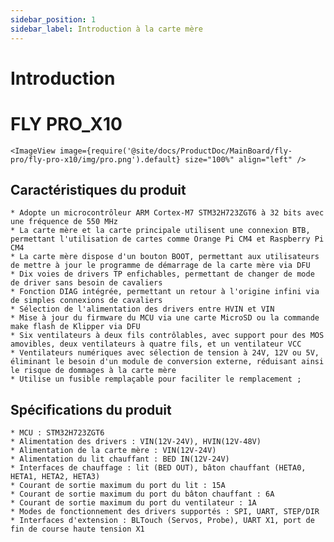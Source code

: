 ```yaml
---
sidebar_position: 1
sidebar_label: Introduction à la carte mère
---
```




# Introduction

# FLY PRO_X10


    <ImageView image={require('@site/docs/ProductDoc/MainBoard/fly-pro/fly-pro-x10/img/pro.png').default} size="100%" align="left" />

## Caractéristiques du produit

    * Adopte un microcontrôleur ARM Cortex-M7 STM32H723ZGT6 à 32 bits avec une fréquence de 550 MHz
    * La carte mère et la carte principale utilisent une connexion BTB, permettant l'utilisation de cartes comme Orange Pi CM4 et Raspberry Pi CM4
    * La carte mère dispose d'un bouton BOOT, permettant aux utilisateurs de mettre à jour le programme de démarrage de la carte mère via DFU
    * Dix voies de drivers TP enfichables, permettant de changer de mode de driver sans besoin de cavaliers
    * Fonction DIAG intégrée, permettant un retour à l'origine infini via de simples connexions de cavaliers
    * Sélection de l'alimentation des drivers entre HVIN et VIN
    * Mise à jour du firmware du MCU via une carte MicroSD ou la commande make flash de Klipper via DFU
    * Six ventilateurs à deux fils contrôlables, avec support pour des MOS amovibles, deux ventilateurs à quatre fils, et un ventilateur VCC
    * Ventilateurs numériques avec sélection de tension à 24V, 12V ou 5V, éliminant le besoin d'un module de conversion externe, réduisant ainsi le risque de dommages à la carte mère
    * Utilise un fusible remplaçable pour faciliter le remplacement ;

## Spécifications du produit

    * MCU : STM32H723ZGT6
    * Alimentation des drivers : VIN(12V-24V), HVIN(12V-48V)
    * Alimentation de la carte mère : VIN(12V-24V)
    * Alimentation du lit chauffant : BED IN(12V-24V)
    * Interfaces de chauffage : lit (BED OUT), bâton chauffant (HETA0, HETA1, HETA2, HETA3)
    * Courant de sortie maximum du port du lit : 15A
    * Courant de sortie maximum du port du bâton chauffant : 6A
    * Courant de sortie maximum du port du ventilateur : 1A
    * Modes de fonctionnement des drivers supportés : SPI, UART, STEP/DIR
    * Interfaces d'extension : BLTouch (Servos, Probe), UART X1, port de fin de course haute tension X1


